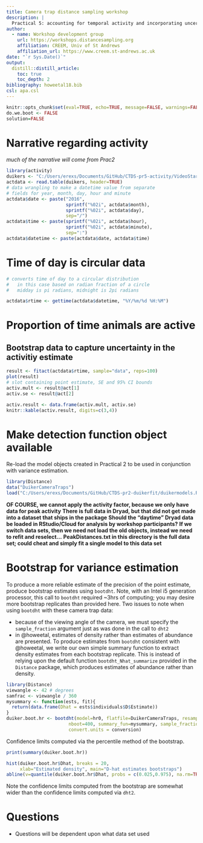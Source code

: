 ```yaml
---
title: Camera trap distance sampling workshop
description: |
  Practical 5: accounting for temporal activity and incorporating uncertainty
author:
  - name: Workshop development group 
    url: https://workshops.distancesampling.org
    affiliation: CREEM, Univ of St Andrews
    affiliation_url: https://www.creem.st-andrews.ac.uk
date: "`r Sys.Date()`"
output: 
  distill::distill_article:
    toc: true
    toc_depth: 2
bibliography: howeetal18.bib
csl: apa.csl
---
```


```r
knitr::opts_chunk$set(eval=TRUE, echo=TRUE, message=FALSE, warnings=FALSE)
do.we.boot <- FALSE
solution=FALSE
```


#  Narrative regarding activity

*much of the narrative will come from Prac2*

```r
library(activity)
duikers <- "C:/Users/erexs/Documents/GitHub/CTDS-pr5-activity/VideoStartTimes_FullDays.txt"
actdata <- read.table(duikers, header=TRUE)
# data wrangling to make a datetime value from separate
# fields for year, month, day, hour and minute
actdata$date <- paste("2016",
                      sprintf("%02i", actdata$month), 
                      sprintf("%02i", actdata$day),
                      sep="/")
actdata$time <- paste(sprintf("%02i", actdata$hour),
                      sprintf("%02i", actdata$minute),
                      sep=":")
actdata$datetime <- paste(actdata$date, actdata$time)
```


#  Time of day is circular data

```r
# converts time of day to a circular distribution
#   in this case based on radian fraction of a circle
#   midday is pi radians, midnight is 2pi radians

actdata$rtime <- gettime(actdata$datetime, "%Y/%m/%d %H:%M")
```


#  Proportion of time animals are active

## Bootstrap data to capture uncertainty in the activitiy estimate

```r
result <- fitact(actdata$rtime, sample="data", reps=100)
plot(result)
# slot containing point estimate, SE and 95% CI bounds
activ.mult <- result@act[1]
activ.se <- result@act[2]
```

```r
activ.result <- data.frame(activ.mult, activ.se)
knitr::kable(activ.result, digits=c(3,4))
```


# Make detection function object available

Re-load the model objects created in Practical 2 to be used in conjunction with variance estimation.

```r
library(Distance)
data("DuikerCameraTraps")
load("C:/Users/erexs/Documents/GitHub/CTDS-pr2-duikerfit/duikermodels.RData")
```

**OF COURSE, we cannot apply the activity factor, because we only have data for peak activity**
**There is full data in Dryad, but that did not get made into a dataset that ships in the package**
**Should the "daytime" Dryad data be loaded in  RStudio/Cloud for analysis by workshop participants?**
**If we switch data sets, then we need not load the old objects, instead we need to refit and reselect...**
**PeakDistances.txt in this directory is the full data set; could cheat and simply fit a single model to this data set**

# Bootstrap for variance estimation

To produce a more reliable estimate of the precision of the point estimate, produce bootstrap estimates using `bootdht`. Note, with an Intel i5 generation processor, this call to `bootdht` required ~3hrs of computing; you may desire more bootstrap replicates than provided here. Two issues to note when using `bootdht` with these camera trap data:

-   because of the viewing angle of the camera, we must specify the `sample_fraction` argument just as was done in the call to `dht2`
-   in @howeetal, estimates of density rather than estimates of abundance are presented. To produce estimates from `bootdht` consistent with @howeetal, we write our own simple summary function to extract density estimates from each bootstrap replicate. This is instead of relying upon the default function `bootdht_Nhat_summarize` provided in the `Distance` package, which produces estimates of abundance rather than density.

```r
library(Distance)
viewangle <- 42 # degrees
samfrac <- viewangle / 360
mysummary <- function(ests, fit){
  return(data.frame(Dhat = ests$individuals$D$Estimate))
}
duiker.boot.hr <- bootdht(model=hr0, flatfile=DuikerCameraTraps, resample_transects = TRUE,
                       nboot=400, summary_fun=mysummary, sample_fraction = samfrac,
                       convert.units = conversion)
```

Confidence limits computed via the percentile method of the bootstrap.

```r
print(summary(duiker.boot.hr))
```

```r
hist(duiker.boot.hr$Dhat, breaks = 20, 
     xlab="Estimated density", main="D-hat estimates bootstraps")
abline(v=quantile(duiker.boot.hr$Dhat, probs = c(0.025,0.975), na.rm=TRUE), lwd=2, lty=3)
```

Note the confidence limits computed from the bootstrap are somewhat wider than the confidence limits computed via `dht2`.

# Questions

- Questions will be dependent upon what data set used

